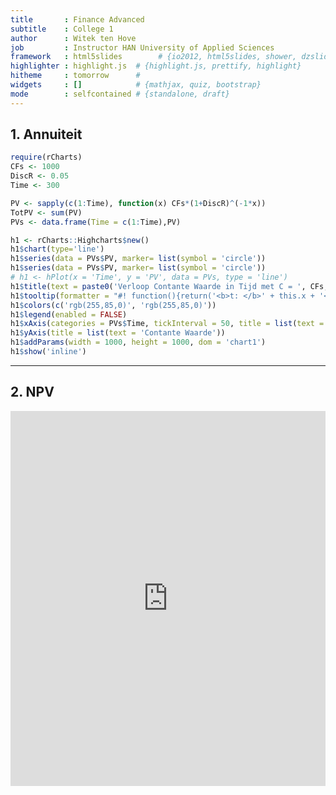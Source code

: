 ```yaml
---
title       : Finance Advanced
subtitle    : College 1
author      : Witek ten Hove
job         : Instructor HAN University of Applied Sciences
framework   : html5slides        # {io2012, html5slides, shower, dzslides, ...}
highlighter : highlight.js  # {highlight.js, prettify, highlight}
hitheme     : tomorrow      # 
widgets     : []            # {mathjax, quiz, bootstrap}
mode        : selfcontained # {standalone, draft}
---
```


## 1. Annuiteit

```r
require(rCharts)
CFs <- 1000
DiscR <- 0.05
Time <- 300

PV <- sapply(c(1:Time), function(x) CFs*(1+DiscR)^(-1*x))
TotPV <- sum(PV)
PVs <- data.frame(Time = c(1:Time),PV)

h1 <- rCharts::Highcharts$new()
h1$chart(type='line')
h1$series(data = PVs$PV, marker= list(symbol = 'circle'))
h1$series(data = PVs$PV, marker= list(symbol = 'circle'))
# h1 <- hPlot(x = 'Time', y = 'PV', data = PVs, type = 'line')
h1$title(text = paste0('Verloop Contante Waarde in Tijd met C = ', CFs, ' en R = ', DiscR*100, '%'))
h1$tooltip(formatter = "#! function(){return('<b>t: </b>' + this.x + '<br/>' + '<b>PV: </b>' + this.y);} !#")
h1$colors(c('rgb(255,85,0)', 'rgb(255,85,0)'))
h1$legend(enabled = FALSE)
h1$xAxis(categories = PVs$Time, tickInterval = 50, title = list(text = 'Tijd'))
h1$yAxis(title = list(text = 'Contante Waarde'))
h1$addParams(width = 1000, height = 1000, dom = 'chart1')
h1$show('inline')
```

---

## 2. NPV


<iframe width='100%' height='600' src='https://tenhove.shinyapps.io/NPVEx/' frameborder='0'></iframe>




